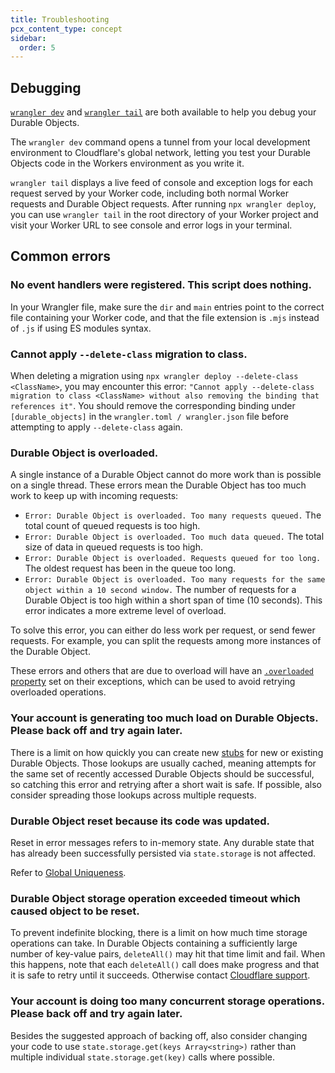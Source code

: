 ```yaml
---
title: Troubleshooting
pcx_content_type: concept
sidebar:
  order: 5
---
```


## Debugging

[`wrangler dev`](/workers/wrangler/commands/#dev) and [`wrangler tail`](/workers/wrangler/commands/#tail) are both available to help you debug your Durable Objects.

The `wrangler dev` command opens a tunnel from your local development environment to Cloudflare's global network, letting you test your Durable Objects code in the Workers environment as you write it.

`wrangler tail` displays a live feed of console and exception logs for each request served by your Worker code, including both normal Worker requests and Durable Object requests. After running `npx wrangler deploy`, you can use `wrangler tail` in the root directory of your Worker project and visit your Worker URL to see console and error logs in your terminal.

## Common errors

### No event handlers were registered. This script does nothing.

In your Wrangler file, make sure the `dir` and `main` entries point to the correct file containing your Worker code, and that the file extension is `.mjs` instead of `.js` if using ES modules syntax.

### Cannot apply `--delete-class` migration to class.

When deleting a migration using `npx wrangler deploy --delete-class <ClassName>`, you may encounter this error: `"Cannot apply --delete-class migration to class <ClassName> without also removing the binding that references it"`. You should remove the corresponding binding under `[durable_objects]` in the `wrangler.toml / wrangler.json` file before attempting to apply `--delete-class` again.

### Durable Object is overloaded.

A single instance of a Durable Object cannot do more work than is possible on a single thread. These errors mean the Durable Object has too much work to keep up with incoming requests:

- `Error: Durable Object is overloaded. Too many requests queued.` The total count of queued requests is too high.
- `Error: Durable Object is overloaded. Too much data queued.` The total size of data in queued requests is too high.
- `Error: Durable Object is overloaded. Requests queued for too long.` The oldest request has been in the queue too long.
- `Error: Durable Object is overloaded. Too many requests for the same object within a 10 second window.` The number of requests for a Durable Object is too high within a short span of time (10 seconds). This error indicates a more extreme level of overload.

To solve this error, you can either do less work per request, or send fewer requests. For example, you can split the requests among more instances of the Durable Object.

These errors and others that are due to overload will have an [`.overloaded` property](/durable-objects/best-practices/error-handling) set on their exceptions, which can be used to avoid retrying overloaded operations.

### Your account is generating too much load on Durable Objects. Please back off and try again later.

There is a limit on how quickly you can create new [stubs](/durable-objects/api/stub) for new or existing Durable Objects. Those lookups are usually cached, meaning attempts for the same set of recently accessed Durable Objects should be successful, so catching this error and retrying after a short wait is safe. If possible, also consider spreading those lookups across multiple requests.

### Durable Object reset because its code was updated.

Reset in error messages refers to in-memory state. Any durable state that has already been successfully persisted via `state.storage` is not affected.

Refer to [Global Uniqueness](/durable-objects/platform/known-issues/#global-uniqueness).

### Durable Object storage operation exceeded timeout which caused object to be reset.

To prevent indefinite blocking, there is a limit on how much time storage operations can take. In Durable Objects containing a sufficiently large number of key-value pairs, `deleteAll()` may hit that time limit and fail. When this happens, note that each `deleteAll()` call does make progress and that it is safe to retry until it succeeds. Otherwise contact [Cloudflare support](/support/contacting-cloudflare-support/).

### Your account is doing too many concurrent storage operations. Please back off and try again later.

Besides the suggested approach of backing off, also consider changing your code to use `state.storage.get(keys Array<string>)` rather than multiple individual `state.storage.get(key)` calls where possible.
